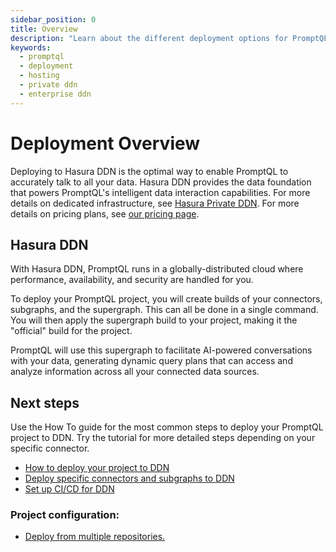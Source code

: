 ```yaml
---
sidebar_position: 0
title: Overview
description: "Learn about the different deployment options for PromptQL projects"
keywords:
  - promptql
  - deployment
  - hosting
  - private ddn
  - enterprise ddn
---
```


# Deployment Overview

Deploying to Hasura DDN is the optimal way to enable PromptQL to accurately talk to all your data. Hasura DDN provides
the data foundation that powers PromptQL's intelligent data interaction capabilities. For more details on dedicated
infrastructure, see [Hasura Private DDN](/private-ddn/overview.mdx). For more details on pricing plans, see
[our pricing page](https://hasura.io/pricing).

## Hasura DDN

With Hasura DDN, PromptQL runs in a globally-distributed cloud where performance, availability, and security are handled
for you.

To deploy your PromptQL project, you will create builds of your connectors, subgraphs, and the supergraph. This can all
be done in a single command. You will then apply the supergraph build to your project, making it the "official" build
for the project.

PromptQL will use this supergraph to facilitate AI-powered conversations with your data, generating dynamic query plans
that can access and analyze information across all your connected data sources.

## Next steps

Use the How To guide for the most common steps to deploy your PromptQL project to DDN. Try the tutorial for more
detailed steps depending on your specific connector.

- [How to deploy your project to DDN](/deployment/hasura-ddn/deploy-to-ddn.mdx)
- [Deploy specific connectors and subgraphs to DDN](/deployment/hasura-ddn/incremental-builds.mdx)
- [Set up CI/CD for DDN](/deployment/hasura-ddn/ci-cd.mdx)

### Project configuration:

- [Deploy from multiple repositories.](/project-configuration/subgraphs/working-with-multiple-repositories.mdx)
